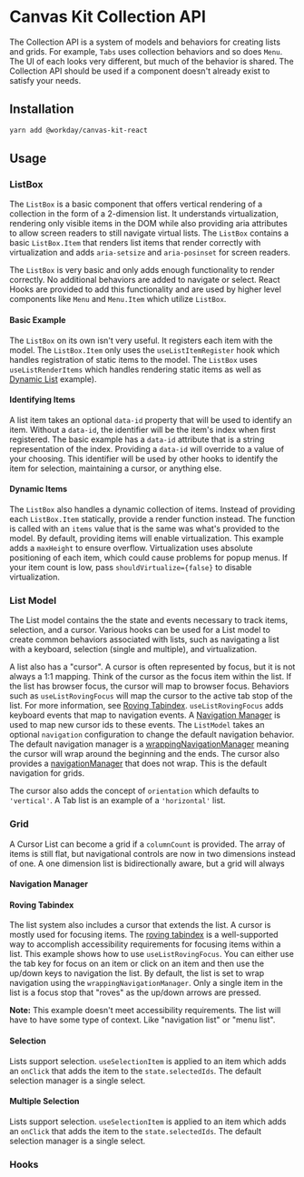 

<Meta title="Welcome/Dev Docs/Collections" />

# Canvas Kit Collection API

The Collection API is a system of models and behaviors for creating lists and grids. For example,
`Tabs` uses collection behaviors and so does `Menu`. The UI of each looks very different, but much
of the behavior is shared. The Collection API should be used if a component doesn't already exist to
satisfy your needs.

## Installation

```sh
yarn add @workday/canvas-kit-react
```

## Usage

### ListBox

The `ListBox` is a basic component that offers vertical rendering of a collection in the form of a
2-dimension list. It understands virtualization, rendering only visible items in the DOM while also
providing aria attributes to allow screen readers to still navigate virtual lists. The `ListBox`
contains a basic `ListBox.Item` that renders list items that render correctly with virtualization
and adds `aria-setsize` and `aria-posinset` for screen readers.

The `ListBox` is very basic and only adds enough functionality to render correctly. No additional
behaviors are added to navigate or select. React Hooks are provided to add this functionality and
are used by higher level components like `Menu` and `Menu.Item` which utilize `ListBox`.

<ArgsTable of={ListBox} />

#### Basic Example

The `ListBox` on its own isn't very useful. It registers each item with the model. The
`ListBox.Item` only uses the `useListItemRegister` hook which handles registration of static items
to the model. The `ListBox` uses `useListRenderItems` which handles rendering static items as well
as [Dynamic List](#dynamic-list) example).

<ExampleCodeBlock code={Basic} />

#### Identifying Items

A list item takes an optional `data-id` property that will be used to identify an item. Without a
`data-id`, the identifier will be the item's index when first registered. The basic example has a
`data-id` attribute that is a string representation of the index. Providing a `data-id` will
override to a value of your choosing. This identifier will be used by other hooks to identify the
item for selection, maintaining a cursor, or anything else.

<ExampleCodeBlock code={IdentifiedItems} />

#### Dynamic Items

The `ListBox` also handles a dynamic collection of items. Instead of providing each `ListBox.Item`
statically, provide a render function instead. The function is called with an `items` value that is
the same was what's provided to the model. By default, providing items will enable virtualization.
This example adds a `maxHeight` to ensure overflow. Virtualization uses absolute positioning of each
item, which could cause problems for popup menus. If your item count is low, pass
`shouldVirtualize={false}` to disable virtualization.

<ExampleCodeBlock code={DynamicItems} />

### List Model

The List model contains the the state and events necessary to track items, selection, and a cursor.
Various hooks can be used for a List model to create common behaviors associated with lists, such as
navigating a list with a keyboard, selection (single and multiple), and virtualization.

A list also has a "cursor". A cursor is often represented by focus, but it is not always a 1:1
mapping. Think of the cursor as the focus item within the list. If the list has browser focus, the
cursor will map to browser focus. Behaviors such as `useListRovingFocus` will map the cursor to the
active tab stop of the list. For more information, see
[Roving Tabindex](https://w3c.github.io/aria-practices/#kbd_roving_tabindex). `useListRovingFocus`
adds keyboard events that map to navigation events. A [Navigation Manager](#navigation-manager) is
used to map new cursor ids to these events. The `ListModel` takes an optional `navigation`
configuration to change the default navigation behavior. The default navigation manager is a
[wrappingNavigationManager](#wrappingnavigationmanager) meaning the cursor will wrap around the
beginning and the ends. The cursor also provides a [navigationManager](#navigationmanager) that does
not wrap. This is the default navigation for grids.

The cursor also adds the concept of `orientation` which defaults to `'vertical'`. A Tab list is an
example of a `'horizontal'` list.

### Grid

A Cursor List can become a grid if a `columnCount` is provided. The array of items is still flat,
but navigational controls are now in two dimensions instead of one. A one dimension list is
bidirectionally aware, but a grid will always

#### Navigation Manager

#### Roving Tabindex

The list system also includes a cursor that extends the list. A cursor is mostly used for focusing
items. The [roving tabindex](https://w3c.github.io/aria-practices/#kbd_roving_tabindex) is a
well-supported way to accomplish accessibility requirements for focusing items within a list. This
example shows how to use `useListRovingFocus`. You can either use the tab key for focus on an item
or click on an item and then use the up/down keys to navigation the list. By default, the list is
set to wrap navigation using the `wrappingNavigationManager`. Only a single item in the list is a
focus stop that "roves" as the up/down arrows are pressed.

**Note:** This example doesn't meet accessibility requirements. The list will have to have some type
of context. Like "navigation list" or "menu list".

<!--ExampleCodeBlock code={RovingFocus} /-->

#### Selection

Lists support selection. `useSelectionItem` is applied to an item which adds an `onClick` that adds
the item to the `state.selectedIds`. The default selection manager is a single select.

<ExampleCodeBlock code={Selection} />

#### Multiple Selection

Lists support selection. `useSelectionItem` is applied to an item which adds an `onClick` that adds
the item to the `state.selectedIds`. The default selection manager is a single select.

<ExampleCodeBlock code={MultiSelection} />

### Hooks

